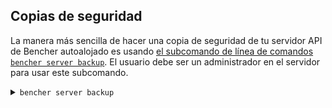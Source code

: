 
## Copias de seguridad

La manera más sencilla de hacer una copia de seguridad de tu servidor API de Bencher autoalojado es usando
[el subcomando de línea de comandos `bencher server backup`][bencher server backup].
El usuario debe ser un administrador en el servidor para usar este subcomando.

[bencher server backup]: /es/docs/api/server/server/#post-v0serverbackup

<details>
  <summary><code>bencher server backup</code></summary>
  <br />
  <div class="box">
    <BencherServerBackup />
  </div>
</details>
